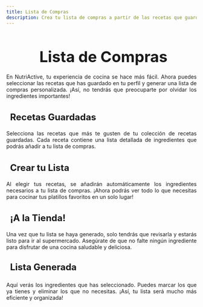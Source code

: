 ```yaml
---
title: Lista de Compras
description: Crea tu lista de compras a partir de las recetas que guardaste en tu perfil.
---
```


<main>
  <h1 style="font-size: 2.5rem; font-weight: bold; margin-bottom: 20px; text-align: center;"><i class="fas fa-shopping-cart" style="color: #3498db; margin-right: 10px;"></i>Lista de Compras</h1>

  <p style="text-align: justify;">
    En NutriActive, tu experiencia de cocina se hace más fácil. Ahora puedes seleccionar las recetas que has guardado en tu perfil y generar una lista de compras personalizada. ¡Así, no tendrás que preocuparte por olvidar los ingredientes importantes!
  </p>

  <h3 style="font-size: 1.5rem; font-weight: bold; margin-bottom: 20px; text-align: left;">
    <i class="fas fa-book-open" style="color: #e74c3c; margin-right: 10px;"></i> Recetas Guardadas
  </h3>
  <p style="text-align: justify;">
    Selecciona las recetas que más te gusten de tu colección de recetas guardadas. Cada receta contiene una lista detallada de ingredientes que podrás añadir a tu lista de compras.
  </p>

  <h3 style="font-size: 1.5rem; font-weight: bold; margin-bottom: 20px; text-align: left;">
    <i class="fas fa-plus-square" style="color: #f39c12; margin-right: 10px;"></i> Crear tu Lista
  </h3>
  <p style="text-align: justify;">
    Al elegir tus recetas, se añadirán automáticamente los ingredientes necesarios a tu lista de compras. ¡Ahora podrás ver todo lo que necesitas para cocinar tus platillos favoritos en un solo lugar!
  </p>

  <h3 style="font-size: 1.5rem; font-weight: bold; margin-bottom: 20px; text-align: left;">
    <i class="fas fa-check-circle" style="color: #2ecc71; margin-right: 10px;"></i> ¡A la Tienda!
  </h3>
  <p style="text-align: justify;">
    Una vez que tu lista se haya generado, solo tendrás que revisarla y estarás listo para ir al supermercado. Asegúrate de que no falte ningún ingrediente para disfrutar de una cocina saludable y deliciosa.
  </p>

  <h3 style="font-size: 1.5rem; font-weight: bold; margin-top: 30px; text-align: left;">
    <i class="fas fa-list-alt" style="color: #f39c12; margin-right: 10px;"></i> Lista Generada
  </h3>
  
  <p style="text-align: justify;">
    Aquí verás los ingredientes que has seleccionado. Puedes marcar los que ya tienes y eliminar los que no necesitas. ¡Así, tu lista será mucho más eficiente y organizada!
  </p>

</main>
